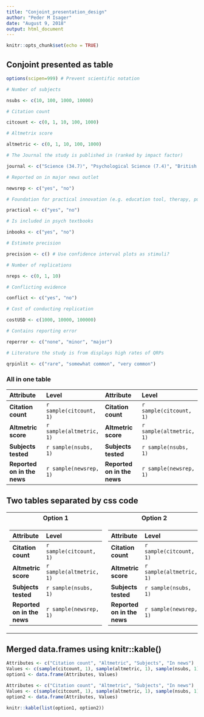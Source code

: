 ```yaml
---
title: "Conjoint_presentation_design"
author: "Peder M Isager"
date: "August 9, 2018"
output: html_document
---
```


```r
knitr::opts_chunk$set(echo = TRUE)
```

## Conjoint presented as table

```r
options(scipen=999) # Prevent scientific notation

# Number of subjects

nsubs <- c(10, 100, 1000, 10000)

# Citation count

citcount <- c(0, 1, 10, 100, 1000)

# Altmetrix score

altmetric <- c(0, 1, 10, 100, 1000)

# The Journal the study is published in (ranked by impact factor)

journal <- c("Science (34.7)", "Psychological Science (7.4)", "British Journal of Psychology (1.6)", "Current Psychology (0.4)")

# Reported on in major news outlet

newsrep <- c("yes", "no")

# Foundation for practical innovation (e.g. education tool, therapy, public policy)

practical <- c("yes", "no")

# Is included in psych textbooks

inbooks <- c("yes", "no")

# Estimate precision

precision <- c() # Use confidence interval plots as stimuli? 

# Number of replications 

nreps <- c(0, 1, 10)

# Conflicting evidence 

conflict <- c("yes", "no")

# Cost of conducting replication

costUSD <- c(1000, 10000, 100000)

# Contains reporting error

reperror <- c("none", "minor", "major")

# Literature the study is from displays high rates of QRPs

qrpinlit <- c("rare", "somewhat common", "very common")

```


### All in one table 

| Attribute | Level | Attribute | Level |
| :--- | :--- | :--- | :--- |
| **Citation count** | `r sample(citcount, 1)` | **Citation count** | `r sample(citcount, 1)` |
| **Altmetric score** | `r sample(altmetric, 1)` | **Altmetric score** | `r sample(altmetric, 1)` |
| **Subjects tested** | `r sample(nsubs, 1)` | **Subjects tested** | `r sample(nsubs, 1)` |
| **Reported on in the news** | `r sample(newsrep, 1)` | **Reported on in the news** | `r sample(newsrep, 1)` |


## Two tables separated by css code

<table>
<tr><th>Option 1 </th><th>Option 2</th></tr>
<tr><td>

| Attribute | Level |
| :--- | :--- |
| **Citation count** | `r sample(citcount, 1)` |
| **Altmetric score** | `r sample(altmetric, 1)` |
| **Subjects tested** | `r sample(nsubs, 1)` |
| **Reported on in the news** | `r sample(newsrep, 1)` |

</td><td>

| Attribute | Level |
| :--- | :--- |
| **Citation count** | `r sample(citcount, 1)` |
| **Altmetric score** | `r sample(altmetric, 1)` |
| **Subjects tested** | `r sample(nsubs, 1)` |
| **Reported on in the news** | `r sample(newsrep, 1)` |

</td></tr> </table>

## Merged data.frames using knitr::kable()

```r
Attributes <- c("Citation count", "Altmetric", "Subjects", "In news")
Values <- c(sample(citcount, 1), sample(altmetric, 1), sample(nsubs, 1), sample(newsrep, 1))
option1 <- data.frame(Attributes, Values)

Attributes <- c("Citation count", "Altmetric", "Subjects", "In news")
Values <- c(sample(citcount, 1), sample(altmetric, 1), sample(nsubs, 1), sample(newsrep, 1))
option2 <- data.frame(Attributes, Values)

knitr::kable(list(option1, option2))
```
